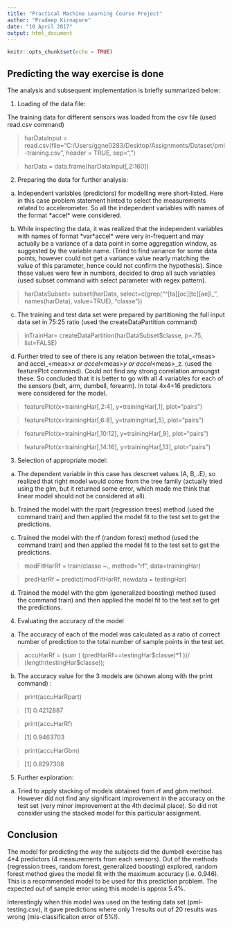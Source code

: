 ```yaml
---
title: "Practical Machine Learning Course Project"
author: "Pradeep Kirnapure"
date: "10 April 2017"
output: html_document
---
```


```r
knitr::opts_chunk$set(echo = TRUE)
```

## Predicting the way exercise is done

The analysis and subsequent implementation is briefly summarized below:

1) Loading of the data file:

The training data for different sensors was loaded from the csv file (used read.csv command)

> harDataInput = read.csv(file="C:/Users/ggne0283/Desktop/Assignments/Dataset/pml-training.csv", header = TRUE, sep=",")

> harData = data.frame(harDataInput[,2:160])

2) Preparing the data for further analysis:
  a)  Independent variables (predictors) for modelling were short-listed. Here in this case problem statement hinted to select the measurements related to accelerometer. So all the independent variables with names of the format \*accel\* were considered.
  
  b) While inspecting the data, it was realized that the independent variables with names of format \*var\*accel\* were very in-frequent and may actually be a variance of a data point in some aggregation window, as suggested by the variable name. (Tried to find variance for some data points, however could not get a variance value nearly matching the value of this parameter, hence could not confirm the hypothesis). Since these values were few in numbers, decided to drop all such variables (used subset command with select parameter with regex pattern).
  
> harDataSubset= subset(harData, select=c(grep("\^[ta][oc][tc][ae]l_", names(harData), value=TRUE), "classe"))
  
  
  c) The training and test data set were prepared by partitioning the full input data set in 75:25 ratio (used the createDataPartition command)
  
> inTrainHar= createDataPartition(harDataSubset$classe, p=.75, list=FALSE)
  
  d) Further tried to see of there is any relation between the total_\<meas\> and accel_\<meas\>_x or accel_\<meas\>_y or accel_\<meas\>_z. (used the featurePlot command). Could not find any strong correlation amoungst these. So concluded that it is better to go with all 4 variables for each of the sensors (belt, arm, dumbell, forearm). In total 4x4=16 predictors were considered for the model.
  
> featurePlot(x=trainingHar[,2:4], y=trainingHar[,1], plot="pairs")

> featurePlot(x=trainingHar[,6:8], y=trainingHar[,5], plot="pairs")

> featurePlot(x=trainingHar[,10:12], y=trainingHar[,9], plot="pairs")

> featurePlot(x=trainingHar[,14:16], y=trainingHar[,13], plot="pairs")
  
3) Selection of appropriate model:

  a) The dependent variable in this case has descreet values (A, B,..E), so realized that right model would come from the tree family (actually tried using the glm, but it returned some error, which made me think that linear model should not be considered at all).
  
  b) Trained the model with the rpart (regression trees) method (used the command train) and then applied the model fit to the test set to get the predictions.
  
  c) Trained the model with the rf (random forest) method (used the command train) and then applied the model fit to the test set to get the predictions.
  
> modFitHarRf = train(classe ~., method="rf", data=trainingHar)

> predHarRf = predict(modFitHarRf, newdata = testingHar)
  
  d) Trained the model with the gbm (generalized boosting) method (used the command train) and then applied the model fit to the test set to get the predictions.
  
  
4) Evaluating the accuracy of the model

  a) The accuracy of each of the model was calculated as a ratio of correct number of prediction to the total number of sample points in the test set.
  
> accuHarRf = (sum ( (predHarRf==testingHar\$classe)*1 ))/ (length(testingHar$classe)); 
  
  b) The accuracy value for the 3 models are (shown along with the print command) :
  
> print(accuHarRpart)

> [1] 0.4212887

> print(accuHarRf)

> [1] 0.9463703

> print(accuHarGbm)

> [1] 0.8297308

5) Further exploration:

  a) Tried to apply stacking of models obtained from rf and gbm method. However did not find any significant improvement in the accuracy on the test set (very minor improvement at the 4th decimal place). So did not consider using the stacked model for this particular assignment.
  

## Conclusion
The model for predicting the way the subjects did the dumbell exercise has 4*4 predictors (4 measurements from each sensors). Out of the methods (regression trees, random forest, generalized boosting) explored, random forest method gives the model fit with the maximum accuracy (i.e. 0.946). This is a recommended model to be used for this prediction problem.
The expected out of sample error using this model is approx 5.4%.

Interestingly when this model was used on the testing data set (pml-testing.csv), it gave predictions where only 1 results out of 20 results was wrong (mis-classificaiton error of 5%!). 

